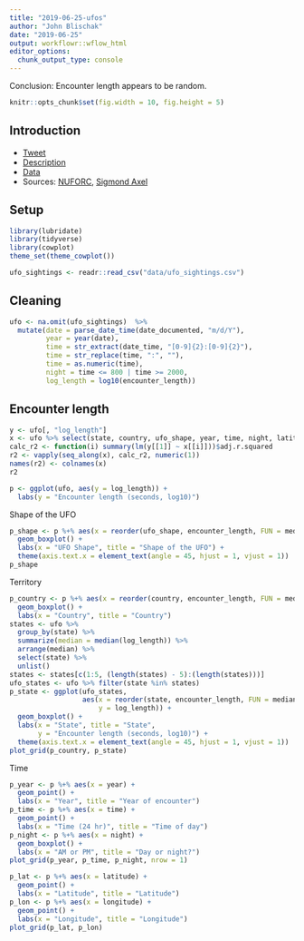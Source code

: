 ```yaml
---
title: "2019-06-25-ufos"
author: "John Blischak"
date: "2019-06-25"
output: workflowr::wflow_html
editor_options:
  chunk_output_type: console
---
```


Conclusion: Encounter length appears to be random.

```r
knitr::opts_chunk$set(fig.width = 10, fig.height = 5)
```

## Introduction

* [Tweet](https://twitter.com/thomas_mock/status/1143175380959973377)
* [Description](https://github.com/rfordatascience/tidytuesday/tree/master/data/2019/2019-06-25)
* [Data](https://raw.githubusercontent.com/rfordatascience/tidytuesday/master/data/2019/2019-06-25/ufo_sightings.csv)
* Sources: [NUFORC](http://www.nuforc.org/), [Sigmond Axel](https://github.com/planetsig/ufo-reports)

## Setup

```r
library(lubridate)
library(tidyverse)
library(cowplot)
theme_set(theme_cowplot())
```

```r
ufo_sightings <- readr::read_csv("data/ufo_sightings.csv")
```

## Cleaning

```r
ufo <- na.omit(ufo_sightings)  %>%
  mutate(date = parse_date_time(date_documented, "m/d/Y"),
         year = year(date),
         time = str_extract(date_time, "[0-9]{2}:[0-9]{2}"),
         time = str_replace(time, ":", ""),
         time = as.numeric(time),
         night = time <= 800 | time >= 2000,
         log_length = log10(encounter_length))
```

## Encounter length

```r
y <- ufo[, "log_length"]
x <- ufo %>% select(state, country, ufo_shape, year, time, night, latitude, longitude)
calc_r2 <- function(i) summary(lm(y[[1]] ~ x[[i]]))$adj.r.squared
r2 <- vapply(seq_along(x), calc_r2, numeric(1))
names(r2) <- colnames(x)
r2
```

```r
p <- ggplot(ufo, aes(y = log_length)) +
  labs(y = "Encounter length (seconds, log10)")
```

Shape of the UFO

```r
p_shape <- p %+% aes(x = reorder(ufo_shape, encounter_length, FUN = median)) +
  geom_boxplot() +
  labs(x = "UFO Shape", title = "Shape of the UFO") +
  theme(axis.text.x = element_text(angle = 45, hjust = 1, vjust = 1))
p_shape
```

Territory

```r
p_country <- p %+% aes(x = reorder(country, encounter_length, FUN = median)) +
  geom_boxplot() +
  labs(x = "Country", title = "Country")
states <- ufo %>%
  group_by(state) %>%
  summarize(median = median(log_length)) %>%
  arrange(median) %>%
  select(state) %>%
  unlist()
states <- states[c(1:5, (length(states) - 5):(length(states)))]
ufo_states <- ufo %>% filter(state %in% states)
p_state <- ggplot(ufo_states,
                  aes(x = reorder(state, encounter_length, FUN = median),
                      y = log_length)) +
  geom_boxplot() +
  labs(x = "State", title = "State",
       y = "Encounter length (seconds, log10)") +
  theme(axis.text.x = element_text(angle = 45, hjust = 1, vjust = 1))
plot_grid(p_country, p_state)
```

Time

```r
p_year <- p %+% aes(x = year) +
  geom_point() +
  labs(x = "Year", title = "Year of encounter")
p_time <- p %+% aes(x = time) +
  geom_point() +
  labs(x = "Time (24 hr)", title = "Time of day")
p_night <- p %+% aes(x = night) +
  geom_boxplot() +
  labs(x = "AM or PM", title = "Day or night?")
plot_grid(p_year, p_time, p_night, nrow = 1)
```

```r
p_lat <- p %+% aes(x = latitude) +
  geom_point() +
  labs(x = "Latitude", title = "Latitude")
p_lon <- p %+% aes(x = longitude) +
  geom_point() +
  labs(x = "Longitude", title = "Longitude")
plot_grid(p_lat, p_lon)
```
